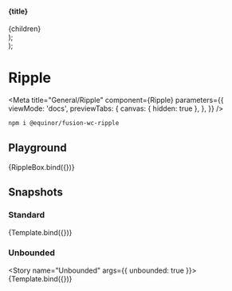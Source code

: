 


  <section>
    <h4>{title}</h4>
    <div style={{ display: 'flex', gap: '10px' }}>{children}</div>
  </section>
);

  <div>
    <Container title="default">
      <RippleBox {...props} />
    </Container>
    <Container title="activated">
      <RippleBox activated="true" {...props} />
    </Container>
    <Container title="selected">
      <RippleBox selected="true" {...props} />
    </Container>
  </div>
);

# Ripple

<Meta
  title="General/Ripple"
  component={Ripple}
  parameters={{
    viewMode: 'docs',
    previewTabs: {
      canvas: { hidden: true },
    },
  }}
/>

```sh
npm i @equinor/fusion-wc-ripple
```

## Playground

<Canvas>
  <Story name="Default" args={{}} parameters={{ chromatic: { disableSnapshot: true } }}>
    {RippleBox.bind({})}
  </Story>
</Canvas>

<ArgsTable story="Default" />

## Snapshots

### Standard

<Story name="Standard" args={{}}>
  {Template.bind({})}
</Story>

### Unbounded

<Story name="Unbounded" args={{ unbounded: true }}>
  {Template.bind({})}
</Story>
